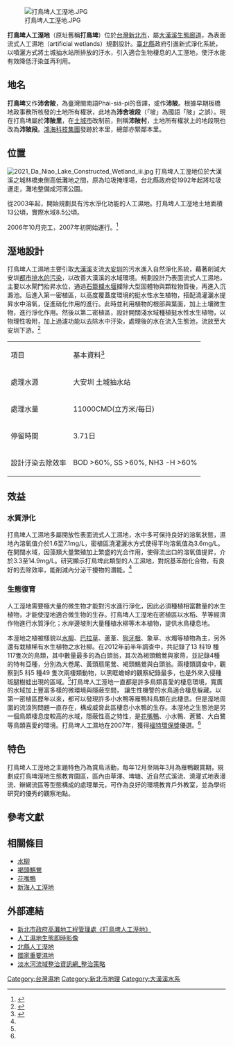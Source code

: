 [[File:打鳥埤人工溼地.JPG|thumb]]

'''打鳥埤人工溼地'''（原址舊稱'''打鳥埤'''）位於[[台灣|台灣]][[新北市|新北市]]，屬[[大漢溪生態廊道|大漢溪生態廊道]]，為表面流式人工濕地（artificial wetlands）規劃設計。[[新北市|臺北縣]]政府引進新式淨化系統，以噴灑方式將土城抽水站所排放的汙水，引入適合生物棲息的人工溼地，使汙水能有效降低汙染並再利用。

==地名==
'''打鳥埤'''又作'''沛舍陂'''，為臺灣閩南語Phái-siá-pi的音譯，或作'''沛陂'''。根據早期板橋地政事務所核發的土地所有權狀，此地為'''沛舍坡段'''（「坡」為國語「陂」之誤）。現在打鳥埤屬於'''沛陂里'''，在[[土城市|土城市]]改制前，則稱'''沛陂村'''，土地所有權狀上的地段現也改為'''沛陂段'''。[[鴻海科技集團|鴻海科技集團]]發跡於本里，總部亦緊鄰本里。

== 位置 ==
[[File:2021_Da_Niao_Lake_Constructed_Wetland_iii.jpg|thumb]]
打鳥埤人工溼地位於大漢溪之城林橋東側高低灘地之間，原為垃圾掩埋場，台北縣政府從1992年起將垃圾運走，灘地整備成河濱公園。

從2003年起，開始規劃具有污水淨化功能的人工濕地。打鳥埤人工溼地土地面積13公頃，實際水域8.5公頃。

2006年10月完工，2007年初開始運行。<ref>{{Cite web |url=http://ecological.epa.gov.tw/Engineering.aspx?num1=16&num2=1 |title=行政院環保署《新北市打鳥埤人工溼地》 |access-date=2015-11-17 |archive-date=2016-03-04 |archive-url=https://web.archive.org/web/20160304131336/http://ecological.epa.gov.tw/Engineering.aspx?num1=16&num2=1 |dead-url=yes }}</ref>

== 溼地設計 ==
打鳥埤人工濕地主要引取[[大漢溪|大漢溪]]支流[[大安圳|大安圳]]的污水進入自然淨化系統，藉著削減大安圳[[生活污水|都市排水的污染]]，以改善大漢溪的水域環境。規劃設計乃表面流式人工濕地，主要以水閘門抬昇水位，通過[[石籠攔水堰|石籠攔水堰]]攔除大型固體物與顆粒物質後，再進入沉澱池。后進入第一密植區，以高度覆蓋度環境的挺水性水生植物，搭配澆灌灑水提昇水中溶氧，促進硝化作用的進行。此時並利用植物的根部與葉面，加上土壤微生物，進行淨化作用。然後以第二密植區，設計開闊淺水域種植挺水性水生植物，以物理性吸附，加上過濾功能以去除水中汙染，處理後的水在流入生態池，流放至大安圳下游。<ref name="任怡芃">{{cite news|url=  |title=任怡芃《以人工濕地處理廢水中內分泌干擾物之研究》國立中山大學海洋環境及工程學系研究所2010年}}</ref>

{| class="wikitable"
|項目||基本資料<ref name="高灘">{{cite news   |url= http://www.rhbd.ntpc.gov.tw/userfiles/files/20140114091643.pdf   |title= 新北市政府高灘地工程管理處《101年度新北市高灘地人工溼地經營管理與功能效益分析計畫》2012年   |access-date= 2015-11-17   |archive-url= https://web.archive.org/web/20151118105816/http://www.rhbd.ntpc.gov.tw/userfiles/files/20140114091643.pdf   |archive-date= 2015-11-18   |dead-url= yes   }}</ref>
|-
|處理水源||大安圳 土城抽水站
|-
|處理水量||11000CMD(立方米/每日)
|-
|停留時間||3.71日
|-
|設計汙染去除效率||BOD >60%, SS >60%, NH3 -H >60%
|}

== 效益 == 
=== 水質淨化 ===
打鳥埤人工濕地多屬開放性表面流式人工濕地，水中多可保持良好的溶氧狀態，濕地內溶氧值介於1.6至7.1mg/L，密植區澆灌灑水方式使得平均溶氧值為3.6mg/L。在開闊水域，因藻類大量繁殖加上繁盛的光合作用，使得流出口的溶氧值提昇，介於3.3至14.9mg/L。研究顯示打鳥埤此類型的人工濕地，對烷基苯酚化合物，有良好的去除效率，能削減內分泌干擾物的潛能。<ref name="任怡芃"/>

===  生態復育 ===
人工溼地需要極大量的微生物才能對污水進行淨化，因此必須種植相當數量的水生植物，才能使溼地適合微生物的生存。打鳥埤人工溼地在密植區以水稻、芋等經濟作物進行水質淨化；水岸邊坡則大量種植水柳等木本植物，提供水鳥棲息地。

本溼地之植被樣貌以[[水柳|水柳]]、[[巴拉草|巴拉草]]、蘆葦、[[狗牙根|狗牙根]]、象草、水燭等植物為主，另外還有栽植稀有水生植物之水社柳。在2012年前半年調查中，共記錄了13 科19 種117隻次的鳥類，其中數量最多的為白頭翁，其次為褐頭鷦鶯與家燕，並記錄4種的特有亞種，分別為大卷尾、黃頭扇尾鶯、褐頭鷦鶯與白頭翁。兩棲類調查中，觀察到5 科5 種49 隻次兩棲類動物，以黑眶蟾蜍的觀察紀錄最多，也是外來入侵種斑腿樹蛙出現的區域。<ref name="高灘"/>打鳥埤人工溼地一直都是許多鳥類喜愛的棲息環境，寬廣的水域加上豐富多樣的微環境與隱蔽空間， 讓生性機警的水鳥適合棲息躲藏。以第一密植區歷年以來，都可以發現許多小水鴨等雁鴨科鳥類在此棲息。但是溼地周圍的流浪狗問題一直存在，構成威脅此區棲息小水鴨的生存。本溼地之生態池是另一個鳥類棲息度較高的水域，隱蔽性高之特性，是[[花嘴鴨|花嘴鴨]]、小水鴨、蒼鷺、大白鷺等鳥類喜愛的環境。打鳥埤人工濕地在2007年，獲得[[福特環保獎|福特環保獎]]優選。<ref name="高灘"/>

== 特色 == 
打鳥埤人工溼地之主題特色乃為賞鳥活動，每年12月至隔年3月為雁鴨觀賞期，規劃成打鳥埤溼地生態教育園區，區內由草澤、埤塘、近自然式溪流、澆灌式地表漫流、辮網流區等型態構成的處理單元，可作為良好的環境教育戶外教室，並為學術研究的優秀的觀察地點。

==參考文獻==
{{reflist}}

==相關條目==
*[[水柳|水柳]]
*[[褐頭鷦鶯|褐頭鷦鶯]]
*[[花嘴鴨|花嘴鴨]]
*[[新海人工溼地|新海人工溼地]]

== 外部連結 ==
{{commons category|Da Niao Lake Constructed Wetland}}
*[http://www.hrcm.ntpc.gov.tw/Home/Page?page_id=415  新北市政府高灘地工程管理處《打鳥埤人工溼地》] {{Wayback|url=http://www.hrcm.ntpc.gov.tw/Home/Page?page_id=415 |date=20190810132528 }}
*[http://video.epb.tpc.gov.tw/~joomla/index.php?option=com_content&view=article&id=233:---9808&catid=15&Itemid=29 人工濕地生態即時影像] {{Wayback|url=http://video.epb.tpc.gov.tw/~joomla/index.php?option=com_content&view=article&id=233:---9808&catid=15&Itemid=29 |date=20140521033840 }}
*[http://video.epb.tpc.gov.tw/~wet_edu/content/01about/about02.htm 北縣人工溼地] {{Wayback|url=http://video.epb.tpc.gov.tw/~wet_edu/content/01about/about02.htm |date=20160304094444 }}
*[https://web.archive.org/web/20140521070013/http://wetland-tw.tcd.gov.tw/WetLandWeb/wetland.php?id=147 國家重要濕地]
*[https://web.archive.org/web/20140521032818/http://ivy2.epa.gov.tw/TamShuiRiver/2_3_6.htm 淡水河流域整治資訊網_整治策略]

[[Category:台灣濕地|Category:台灣濕地]]
[[Category:新北市地理|Category:新北市地理]]
[[Category:大漢溪水系|Category:大漢溪水系]]